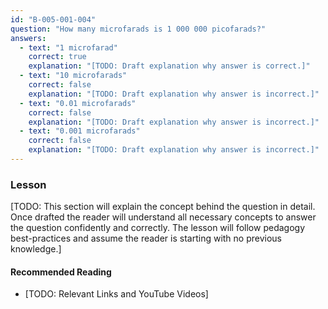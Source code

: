 ```yaml
---
id: "B-005-001-004"
question: "How many microfarads is 1 000 000 picofarads?"
answers:
  - text: "1 microfarad"
    correct: true
    explanation: "[TODO: Draft explanation why answer is correct.]"
  - text: "10 microfarads"
    correct: false
    explanation: "[TODO: Draft explanation why answer is incorrect.]"
  - text: "0.01 microfarads"
    correct: false
    explanation: "[TODO: Draft explanation why answer is incorrect.]"
  - text: "0.001 microfarads"
    correct: false
    explanation: "[TODO: Draft explanation why answer is incorrect.]"
---
```


### Lesson

[TODO: This section will explain the concept behind the question in detail. Once drafted the reader will understand all necessary concepts to answer the question confidently and correctly. The lesson will follow pedagogy best-practices and assume the reader is starting with no previous knowledge.]

#### Recommended Reading

- [TODO: Relevant Links and YouTube Videos]
